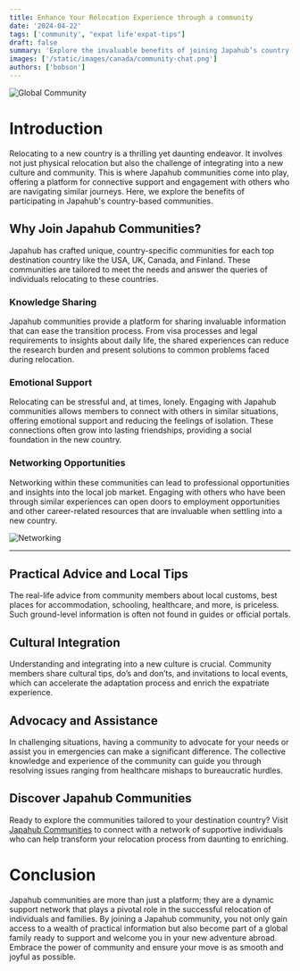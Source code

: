```yaml
---
title: Enhance Your Relocation Experience through a community
date: '2024-04-22'
tags: ['community', "expat life'expat-tips"]
draft: false
summary: 'Explore the invaluable benefits of joining Japahub’s country-based communities for a supported and enriched relocation experience to top destination countries like the USA, UK, Canada, and Finland.'
images: ['/static/images/canada/community-chat.png']
authors: ['bobson']
---
```


![Global Community](/static/images/chat-time.jpg)

# Introduction

Relocating to a new country is a thrilling yet daunting endeavor. It involves not just physical relocation but also the challenge of integrating into a new culture and community. This is where Japahub communities come into play, offering a platform for connective support and engagement with others who are navigating similar journeys. Here, we explore the benefits of participating in Japahub's country-based communities.

## Why Join Japahub Communities?

Japahub has crafted unique, country-specific communities for each top destination country like the USA, UK, Canada, and Finland. These communities are tailored to meet the needs and answer the queries of individuals relocating to these countries.

### Knowledge Sharing

Japahub communities provide a platform for sharing invaluable information that can ease the transition process. From visa processes and legal requirements to insights about daily life, the shared experiences can reduce the research burden and present solutions to common problems faced during relocation.

### Emotional Support

Relocating can be stressful and, at times, lonely. Engaging with Japahub communities allows members to connect with others in similar situations, offering emotional support and reducing the feelings of isolation. These connections often grow into lasting friendships, providing a social foundation in the new country.

### Networking Opportunities

Networking within these communities can lead to professional opportunities and insights into the local job market. Engaging with others who have been through similar experiences can open doors to employment opportunities and other career-related resources that are invaluable when settling into a new country.

![Networking](/static/images/community-chat.png)

---

## Practical Advice and Local Tips

The real-life advice from community members about local customs, best places for accommodation, schooling, healthcare, and more, is priceless. Such ground-level information is often not found in guides or official portals.

## Cultural Integration

Understanding and integrating into a new culture is crucial. Community members share cultural tips, do’s and don’ts, and invitations to local events, which can accelerate the adaptation process and enrich the expatriate experience.

## Advocacy and Assistance

In challenging situations, having a community to advocate for your needs or assist you in emergencies can make a significant difference. The collective knowledge and experience of the community can guide you through resolving issues ranging from healthcare mishaps to bureaucratic hurdles.

## Discover Japahub Communities

Ready to explore the communities tailored to your destination country? Visit [Japahub Communities](https://info.japahub.com/features) to connect with a network of supportive individuals who can help transform your relocation process from daunting to enriching.

# Conclusion

Japahub communities are more than just a platform; they are a dynamic support network that plays a pivotal role in the successful relocation of individuals and families. By joining a Japahub community, you not only gain access to a wealth of practical information but also become part of a global family ready to support and welcome you in your new adventure abroad. Embrace the power of community and ensure your move is as smooth and joyful as possible.
